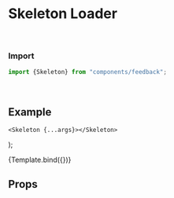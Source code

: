 
<Meta title="Feedback/Skeleton" component={Skeleton} />

# Skeleton Loader


<br />

### Import
```javascript
import {Skeleton} from "components/feedback";
```

<br />

## Example


    <Skeleton {...args}></Skeleton>
);

<Canvas withSource="open">
	<Story
		name="Skeleton"
		args={{ 
            width: 200,
            height:200
           }}
	>
	{Template.bind({})}
	</Story>   
</Canvas>

<br />

## Props
<ArgsTable story="Skeleton" />
